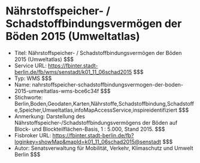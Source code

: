 # Nährstoffspeicher- / Schadstoffbindungsvermögen der Böden 2015 (Umweltatlas)
- Titel: Nährstoffspeicher- / Schadstoffbindungsvermögen der Böden 2015 (Umweltatlas) $$$
- Service URL: https://fbinter.stadt-berlin.de/fb/wms/senstadt/k01_11_06schad2015 $$$
- Typ: WMS $$$
- Name: nahrstoffspeicher-schadstoffbindungsvermogen-der-boden-2015-umweltatlas-wms-bce6c34f $$$
- Stichworte: Berlin,Boden,Geodaten,Karten,Nährstoffe,Schadstoffbindung,Schadstoffe,Speicher,Umweltatlas,infoMapAccessService,inspireidentifiziert $$$
- Anmerkung: Darstellung des Nährstoffspeicher-/Schadstoffbindungsvermögens der Böden auf Block- und Blockteilflächen-Basis, 1 : 5.000, Stand 2015. $$$
- Fisbroker URL: https://fbinter.stadt-berlin.de/fb?loginkey=showMap&mapId=k01_11_06schad2015@senstadt $$$
- Autor: Senatsverwaltung für Mobilität, Verkehr, Klimaschutz und Umwelt Berlin $$$

